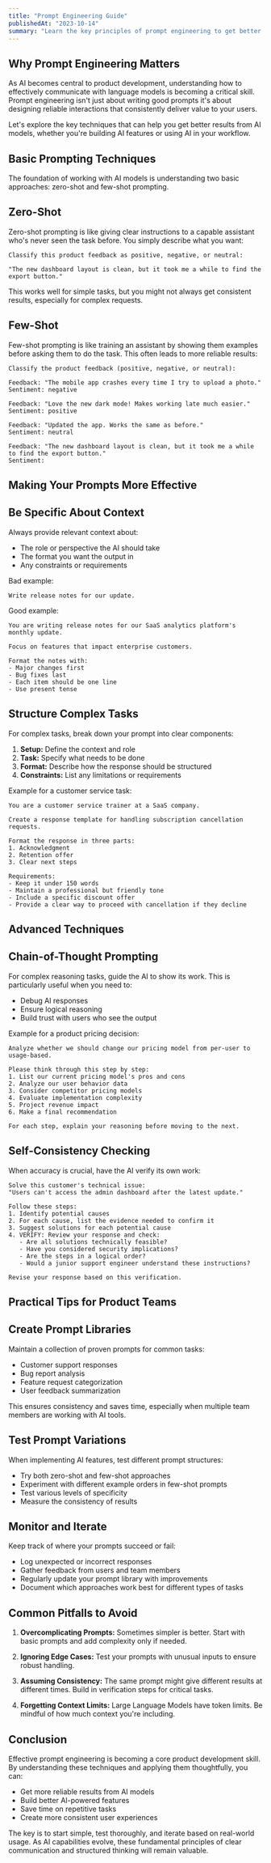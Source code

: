 ```yaml
---
title: "Prompt Engineering Guide"
publishedAt: "2023-10-14"
summary: "Learn the key principles of prompt engineering to get better results from AI models. Practical techniques from basic prompting to advanced chain-of-thought approaches."
---
```


## Why Prompt Engineering Matters

As AI becomes central to product development, understanding how to effectively communicate with language models is becoming a critical skill. Prompt engineering isn't just about writing good prompts it's about designing reliable interactions that consistently deliver value to your users.

Let's explore the key techniques that can help you get better results from AI models, whether you're building AI features or using AI in your workflow.

## Basic Prompting Techniques

The foundation of working with AI models is understanding two basic approaches: zero-shot and few-shot prompting.

## Zero-Shot

Zero-shot prompting is like giving clear instructions to a capable assistant who's never seen the task before. You simply describe what you want:

```
Classify this product feedback as positive, negative, or neutral:

"The new dashboard layout is clean, but it took me a while to find the export button."
```

This works well for simple tasks, but you might not always get consistent results, especially for complex requests.

## Few-Shot

Few-shot prompting is like training an assistant by showing them examples before asking them to do the task. This often leads to more reliable results:

```
Classify the product feedback (positive, negative, or neutral):

Feedback: "The mobile app crashes every time I try to upload a photo."
Sentiment: negative

Feedback: "Love the new dark mode! Makes working late much easier."
Sentiment: positive

Feedback: "Updated the app. Works the same as before."
Sentiment: neutral

Feedback: "The new dashboard layout is clean, but it took me a while to find the export button."
Sentiment:
```

## Making Your Prompts More Effective

## Be Specific About Context

Always provide relevant context about:

- The role or perspective the AI should take
- The format you want the output in
- Any constraints or requirements

Bad example:

```
Write release notes for our update.
```

Good example:

```
You are writing release notes for our SaaS analytics platform's monthly update.

Focus on features that impact enterprise customers.

Format the notes with:
- Major changes first
- Bug fixes last
- Each item should be one line
- Use present tense
```

## Structure Complex Tasks

For complex tasks, break down your prompt into clear components:

1. **Setup:** Define the context and role
2. **Task:** Specify what needs to be done
3. **Format:** Describe how the response should be structured
4. **Constraints:** List any limitations or requirements

Example for a customer service task:

```
You are a customer service trainer at a SaaS company.

Create a response template for handling subscription cancellation requests.

Format the response in three parts:
1. Acknowledgment
2. Retention offer
3. Clear next steps

Requirements:
- Keep it under 150 words
- Maintain a professional but friendly tone
- Include a specific discount offer
- Provide a clear way to proceed with cancellation if they decline
```

## Advanced Techniques

## Chain-of-Thought Prompting

For complex reasoning tasks, guide the AI to show its work. This is particularly useful when you need to:

- Debug AI responses
- Ensure logical reasoning
- Build trust with users who see the output

Example for a product pricing decision:

```
Analyze whether we should change our pricing model from per-user to usage-based.

Please think through this step by step:
1. List our current pricing model's pros and cons
2. Analyze our user behavior data
3. Consider competitor pricing models
4. Evaluate implementation complexity
5. Project revenue impact
6. Make a final recommendation

For each step, explain your reasoning before moving to the next.
```

## Self-Consistency Checking

When accuracy is crucial, have the AI verify its own work:

```
Solve this customer's technical issue:
"Users can't access the admin dashboard after the latest update."

Follow these steps:
1. Identify potential causes
2. For each cause, list the evidence needed to confirm it
3. Suggest solutions for each potential cause
4. VERIFY: Review your response and check:
   - Are all solutions technically feasible?
   - Have you considered security implications?
   - Are the steps in a logical order?
   - Would a junior support engineer understand these instructions?

Revise your response based on this verification.
```

## Practical Tips for Product Teams

## Create Prompt Libraries

Maintain a collection of proven prompts for common tasks:

- Customer support responses
- Bug report analysis
- Feature request categorization
- User feedback summarization

This ensures consistency and saves time, especially when multiple team members are working with AI tools.

## Test Prompt Variations

When implementing AI features, test different prompt structures:

- Try both zero-shot and few-shot approaches
- Experiment with different example orders in few-shot prompts
- Test various levels of specificity
- Measure the consistency of results

## Monitor and Iterate

Keep track of where your prompts succeed or fail:

- Log unexpected or incorrect responses
- Gather feedback from users and team members
- Regularly update your prompt library with improvements
- Document which approaches work best for different types of tasks

## Common Pitfalls to Avoid

1. **Overcomplicating Prompts:** Sometimes simpler is better. Start with basic prompts and add complexity only if needed.

2. **Ignoring Edge Cases:** Test your prompts with unusual inputs to ensure robust handling.

3. **Assuming Consistency:** The same prompt might give different results at different times. Build in verification steps for critical tasks.

4. **Forgetting Context Limits:** Large Language Models have token limits. Be mindful of how much context you're including.

## Conclusion

Effective prompt engineering is becoming a core product development skill. By understanding these techniques and applying them thoughtfully, you can:

- Get more reliable results from AI models
- Build better AI-powered features
- Save time on repetitive tasks
- Create more consistent user experiences

The key is to start simple, test thoroughly, and iterate based on real-world usage. As AI capabilities evolve, these fundamental principles of clear communication and structured thinking will remain valuable.
